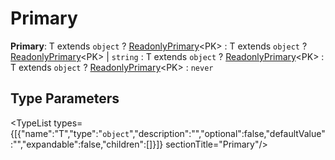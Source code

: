 
# Primary

 **Primary**: T extends `object` ? [ReadonlyPrimary](../types.ReadonlyPrimary/page.mdx)&#60;PK&#62; : T extends `object` ? [ReadonlyPrimary](../types.ReadonlyPrimary/page.mdx)&#60;PK&#62; \| `string` : T extends `object` ? [ReadonlyPrimary](../types.ReadonlyPrimary/page.mdx)&#60;PK&#62; : T extends `object` ? [ReadonlyPrimary](../types.ReadonlyPrimary/page.mdx)&#60;PK&#62; : `never`

## Type Parameters

<TypeList types={[{"name":"T","type":"`object`","description":"","optional":false,"defaultValue":"","expandable":false,"children":[]}]}  sectionTitle="Primary"/>
